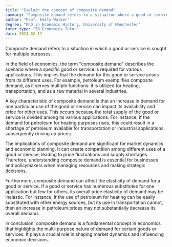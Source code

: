 ```yaml
---
title: "Explain the concept of composite demand"
summary: "Composite demand refers to a situation where a good or service is demanded for more than one purpose."
author: "Prof. Emily Walker"
degree: "PhD in Economic History, University of Manchester"
tutor_type: "IB Economics Tutor"
date: 2024-02-17
---
```


Composite demand refers to a situation in which a good or service is sought for multiple purposes.

In the field of economics, the term "composite demand" describes the scenario where a specific good or service is required for various applications. This implies that the demand for this good or service arises from its different uses. For example, petroleum exemplifies composite demand, as it serves multiple functions: it is utilized for heating, transportation, and as a raw material in several industries.

A key characteristic of composite demand is that an increase in demand for one particular use of the good or service can impact its availability and price for other uses. This occurs because the total supply of the good or service is divided among its various applications. For instance, if the demand for petroleum for heating purposes rises, this could result in a shortage of petroleum available for transportation or industrial applications, subsequently driving up prices.

The implications of composite demand are significant for market dynamics and economic planning. It can create competition among different uses of a good or service, leading to price fluctuations and supply shortages. Therefore, understanding composite demand is essential for businesses and policymakers when managing resources and making strategic decisions.

Furthermore, composite demand can affect the elasticity of demand for a good or service. If a good or service has numerous substitutes for one application but few for others, its overall price elasticity of demand may be inelastic. For instance, if the use of petroleum for heating can be easily substituted with other energy sources, but its use in transportation cannot, then an increase in petroleum prices may not substantially decrease its overall demand.

In conclusion, composite demand is a fundamental concept in economics that highlights the multi-purpose nature of demand for certain goods or services. It plays a crucial role in shaping market dynamics and influencing economic decisions.
    